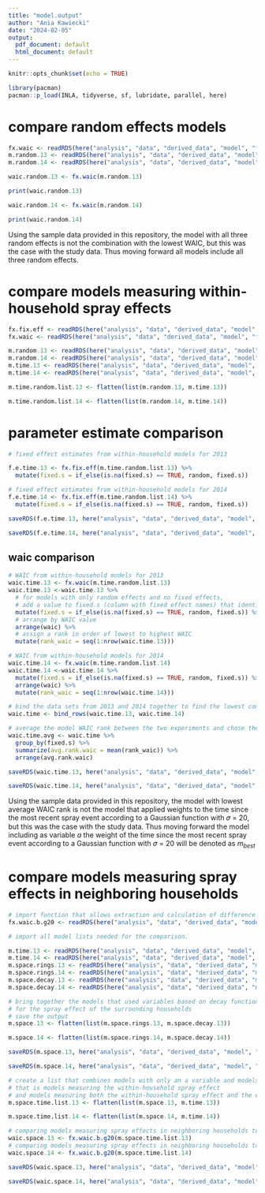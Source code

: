 ```yaml
---
title: "model.output"
author: "Ania Kawiecki"
date: "2024-02-05"
output:
  pdf_document: default
  html_document: default
---
```


```r
knitr::opts_chunk$set(echo = TRUE)
```


```r
library(pacman)
pacman::p_load(INLA, tidyverse, sf, lubridate, parallel, here)
```


# compare random effects models

```r
fx.waic <- readRDS(here("analysis", "data", "derived_data", "model", "fx.waic.rds"))
m.random.13 <- readRDS(here("analysis", "data", "derived_data", "model", "model_2013", "model_outputs_2013", "m.random.13.rds"))
m.random.14 <- readRDS(here("analysis", "data", "derived_data", "model", "model_2014", "model_outputs_2014", "m.random.14.rds"))
```


```r
waic.random.13 <- fx.waic(m.random.13)

print(waic.random.13)
```

```r
waic.random.14 <- fx.waic(m.random.14)

print(waic.random.14)
```

Using the sample data provided in this repository, the model with all three random effects is not the combination with the lowest WAIC, but this was the case with the study data. Thus moving forward all models include all three random effects. 


# compare models measuring within-household spray effects 


```r
fx.fix.eff <- readRDS(here("analysis", "data", "derived_data", "model", "fx.fix.eff.rds"))
fx.waic <- readRDS(here("analysis", "data", "derived_data", "model", "fx.waic.rds"))

m.random.13 <- readRDS(here("analysis", "data", "derived_data", "model", "model_2013", "model_outputs_2013", "m.random.13.rds"))
m.random.14 <- readRDS(here("analysis", "data", "derived_data", "model", "model_2014", "model_outputs_2014", "m.random.14.rds"))
m.time.13 <- readRDS(here("analysis", "data", "derived_data", "model", "model_2013", "model_outputs_2013", "m.time.13.rds"))
m.time.14 <- readRDS(here("analysis", "data", "derived_data", "model", "model_2014", "model_outputs_2014", "m.time.14.rds"))
```

```r
m.time.random.list.13 <- flatten(list(m.random.13, m.time.13))

m.time.random.list.14 <- flatten(list(m.random.14, m.time.14))
```


# parameter estimate comparison

```r
# fixed effect estimates from within-household models for 2013

f.e.time.13 <- fx.fix.eff(m.time.random.list.13) %>% 
  mutate(fixed.s = if_else(is.na(fixed.s) == TRUE, random, fixed.s))

# fixed effect estimates from within-household models for 2014
f.e.time.14 <- fx.fix.eff(m.time.random.list.14) %>% 
  mutate(fixed.s = if_else(is.na(fixed.s) == TRUE, random, fixed.s))

```

```r
saveRDS(f.e.time.13, here("analysis", "data", "derived_data", "model", "model_2013", "model_outputs_2013", "f.e.time.13.rds"))

saveRDS(f.e.time.14, here("analysis", "data", "derived_data", "model", "model_2014", "model_outputs_2014", "f.e.time.14.rds"))
```



## waic comparison 
```r
# WAIC from within-household models for 2013
waic.time.13 <- fx.waic(m.time.random.list.13) 
waic.time.13 <-waic.time.13 %>% 
  # for models with only random effects and no fixed effects,
  # add a value to fixed.s (column with fixed effect names) that identifies the random effect model
  mutate(fixed.s = if_else(is.na(fixed.s) == TRUE, random, fixed.s)) %>%
  # arrange by WAIC value
  arrange(waic) %>%
  # assign a rank in order of lowest to highest WAIC
  mutate(rank_waic = seq(1:nrow(waic.time.13)))

# WAIC from within-household models for 2014
waic.time.14 <- fx.waic(m.time.random.list.14)
waic.time.14 <-waic.time.14 %>% 
  mutate(fixed.s = if_else(is.na(fixed.s) == TRUE, random, fixed.s)) %>%
  arrange(waic) %>%
  mutate(rank_waic = seq(1:nrow(waic.time.14)))

# bind the data sets from 2013 and 2014 together to find the lowest common WAIC
waic.time <- bind_rows(waic.time.13, waic.time.14)

# average the model WAIC rank between the two experiments and chose the model with the best average WAIC rank
waic.time.avg <- waic.time %>%
  group_by(fixed.s) %>%
  summarize(avg.rank.waic = mean(rank_waic)) %>%
  arrange(avg.rank.waic)
```

```r
saveRDS(waic.time.13, here("analysis", "data", "derived_data", "model", "model_2013", "model_outputs_2013", "waic.time.13.rds"))

saveRDS(waic.time.14, here("analysis", "data", "derived_data", "model", "model_2014", "model_outputs_2014", "waic.time.14.rds"))
```


Using the sample data provided in this repository, the model with lowest average WAIC rank is not the model that applied weights to the time since the most recent spray event according to a Gaussian function with 𝜎 = 20, but this was the case with the study data. Thus moving forward the model including as variable *a* the weight of the time since the most recent spray event according to a Gaussian function with 𝜎 = 20 will be denoted as $m_{best}$




# compare models measuring spray effects in neighboring households


```r
# import function that allows extraction and calculation of difference in WAIC for each model and the WAIC value for the model selected in the within-household analysis
fx.waic.b.g20 <- readRDS(here("analysis", "data", "derived_data", "model", "fx.waic.b.g20.rds"))

# import all model lists needed for the comparison.

m.time.13 <- readRDS(here("analysis", "data", "derived_data", "model", "model_2013", "model_outputs_2013", "m.time.13.rds"))
m.time.14 <- readRDS(here("analysis", "data", "derived_data", "model", "model_2014", "model_outputs_2014", "m.time.14.rds"))
m.space.rings.13 <- readRDS(here("analysis", "data", "derived_data", "model", "model_2013", "model_outputs_2013", "m.space.rings.13.rds"))
m.space.rings.14 <- readRDS(here("analysis", "data", "derived_data", "model", "model_2014", "model_outputs_2014", "m.space.rings.14.rds"))
m.space.decay.13 <- readRDS(here("analysis", "data", "derived_data", "model", "model_2013", "model_outputs_2013", "m.space.decay.13.rds"))
m.space.decay.14 <- readRDS(here("analysis", "data", "derived_data", "model", "model_2014", "model_outputs_2014", "m.space.decay.14.rds"))
```

```r
# bring together the models that used variables based on decay functions and on proportion within a ring
# for the spray effect of the surrounding households
# save the output
m.space.13 <- flatten(list(m.space.rings.13, m.space.decay.13))

m.space.14 <- flatten(list(m.space.rings.14, m.space.decay.14))

saveRDS(m.space.13, here("analysis", "data", "derived_data", "model", "model_2013", "model_outputs_2013", "m.space.13.rds"))

saveRDS(m.space.14, here("analysis", "data", "derived_data", "model", "model_2014", "model_outputs_2014", "m.space.14.rds"))

# create a list that combines models with only an a variable and models with a+b variables
# that is models measuring the within-household spray effect
# and models measuring both the within-household spray effect and the effect of sprays in the surrounding households
m.space.time.list.13 <- flatten(list(m.space.13, m.time.13))

m.space.time.list.14 <- flatten(list(m.space.14, m.time.14))
```

```r
# comparing models measuring spray effects in neighboring households to the model selected in the within-household analysis for 2013 using WAIC
waic.space.13 <- fx.waic.b.g20(m.space.time.list.13)
# comparing models measuring spray effects in neighboring households to the model selected in the within-household analysis for 2014 using WAIC
waic.space.14 <- fx.waic.b.g20(m.space.time.list.14)
```

```r
saveRDS(waic.space.13, here("analysis", "data", "derived_data", "model", "model_2013", "model_outputs_2013", "waic.space.13.rds"))

saveRDS(waic.space.14, here("analysis", "data", "derived_data", "model", "model_2014", "model_outputs_2014", "waic.space.14.rds"))
```
